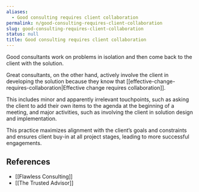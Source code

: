 ```yaml
---
aliases:
  - Good consulting requires client collaboration
permalink: n/good-consulting-requires-client-collaboration
slug: good-consulting-requires-client-collaboration
status: null
title: Good consulting requires client collaboration
---
```

Good consultants work on problems in isolation and then come back to the client with the solution.

Great consultants, on the other hand, actively involve the client in developing the solution because they know that [[effective-change-requires-collaboration|Effective change requires collaboration]].

This includes minor and apparently irrelevant touchpoints, such as asking the client to add their own items to the agenda at the beginning of a meeting, and major activities, such as involving the client in solution design and implementation.

This practice maximizes alignment with the client’s goals and constraints and ensures client buy-in at all project stages, leading to more successful engagements.

## References

- [[Flawless Consulting]]
- [[The Trusted Advisor]]
